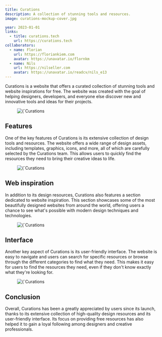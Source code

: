 ```yaml
---
title: Curations
description: A collection of stunning tools and resources.
image: curations-mockup-cover.jpg

year: 2023-01-01
links: 
  - title: curations.tech
    url: https://curations.tech
collaborators:
  - name: Florian
    url: https://floriankiem.com
    avatar: https://unavatar.io/flornkm
  - name: Nils
    url: https://nilseller.com
    avatar: https://unavatar.io/readcv/nils_e13
---
```


Curations is a website that offers a curated collection of stunning tools and website inspirations for free. The website was created with the goal of helping designers, developers, and everyone else discover new and innovative tools and ideas for their projects.

<figure>
    <Image 
        src={`/images/projects/curations/mockup.png`}
        alt={`Curations `}
        width={593}
        height={305}
        priority
    />
</figure>

## Features

One of the key features of Curations is its extensive collection of design tools and resources. The website offers a wide range of design assets, including templates, graphics, icons, and more, all of which are carefully selected by the Curations team. This allows users to quickly find the resources they need to bring their creative ideas to life.

<figure>
    <Image 
        src={`/images/projects/curations/screen1.png`}
        alt={`Curations `}
        width={593}
        height={305}
		className='dark:bg-titan-950 bg-zinc-50'
        priority
    />
</figure>

## Web inspiration

In addition to its design resources, Curations also features a section dedicated to website inspiration. This section showcases some of the most beautifully designed websites from around the world, offering users a chance to see what's possible with modern design techniques and technologies.

<figure>
    <Image 
        src={`/images/projects/curations/screen2.png`}
        alt={`Curations `}
        width={593}
        height={305}
		className='dark:bg-titan-950 bg-zinc-50'
        priority
    />
</figure>

## Interface

Another key aspect of Curations is its user-friendly interface. The website is easy to navigate and users can search for specific resources or browse through the different categories to find what they need. This makes it easy for users to find the resources they need, even if they don't know exactly what they're looking for.


<figure>
    <Image 
        src={`/images/projects/curations/screen3.png`}
        alt={`Curations `}
        width={593}
        height={305}
		className='dark:bg-titan-950 bg-zinc-50'
        priority
    />
</figure>

## Conclusion

Overall, Curations has been a greatly appreciated by users since its launch, thanks to its extensive collection of high-quality design resources and its user-friendly interface. Its focus on providing free resources has also helped it to gain a loyal following among designers and creative professionals.